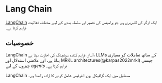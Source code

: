 
# Lang Chain

[LangChain](https://github.com/hwchase17/langchain/) ایک ازگر کی لائبریری ہے
جو پرامپٹس کی تعمیر اور سلسلہ بندی کے لیے مختلف فعالیت فراہم کرتا ہے۔

## خصوصیات

LangChain آسان فراہم کنندہ سوئچنگ کی اجازت دیتا ہے، LLMs کے ساتھ تعاملات کو معیاری بناتا ہے،
اور علامتی استدلال اور MRKL architectures(@karpas2022mrkl) جیسی چیزوں کے لیے _agents_ فراہم کرتا ہے۔

LangChain مستقبل میں ایک گرافیکل یوزر انٹرفیس شامل کرنے کا ارادہ رکھتا ہے۔
